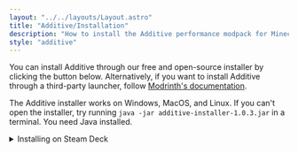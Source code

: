 ```yaml
---
layout: "../../layouts/Layout.astro"
title: "Additive/Installation"
description: "How to install the Additive performance modpack for Minecraft."
style: "additive"
---
```



You can install Additive through our free and open-source installer by clicking the button below. Alternatively, if you want to install Additive through a third-party launcher, follow [Modrinth's documentation](https://support.modrinth.com/en/articles/8802250-modpacks-on-modrinth).

<AdditiveInstallerCard />

The Additive installer works on Windows, MacOS, and Linux. If you can't open the installer, try running `java -jar additive-installer-1.0.3.jar` in a terminal. You need Java installed.

<details>
<summary>Installing on Steam Deck</summary>

Using a Steam Deck? You can install Additive on there! This may also work similarly on other handhelds, but I haven't tested. First we'll install Prism Launcher, and then install the modpack.

1. While the deck is turned on and is in Gaming Mode, hold down the power button and select "Switch to Desktop".
2. In the bottom panel, look for the 👜 "Discover" app.
3. Press the search bar in Discover, and then press X to open the keyboard.
4. Search for "Prism Launcher", and then tap install.
5. Launch it. When it asks you for the amount of RAM, set the maximum to 4096 MB. Connect your account, and once it's complete, close the launcher.
6. Tap the Steam Deck icon in the bottom panel, and then look for "Prism Launcher". After that, right click Prism, and "Add to Steam".
7. Now, go back to Gaming Mode by double tapping the file on the desktop or opening Steam and switching back.

Prism is now installed. Now, we can install the pack.

1. Launch Prism from Gaming Mode.
2. Tap "Add Instance" in the top left of Prism.
3. Select the Modrinth tab.
4. Press `STEAM` + `X` together to open the keyboard. Then, search for "Additive".
4. Tap on Additive, select your preferred modpack version, and then install.
5. Go into the instance's mods tab and install [Controlify](https://modrinth.com/mod/controlify). Optionally, you may also want to install [Resourcify](https://modrinth.com/mod/resourcify).
6. For the first launch, you will get a notice at the start of the game to download some libraries and calibrate your controller. Simply follow the on-screen instructions and you shouldn't have to do this again.
7. After launching, go to your video settings and enable fullscreen to fix the aspect ratio. Enjoy!

</details>
